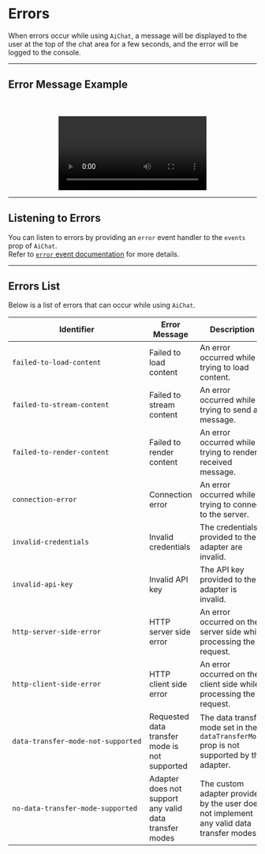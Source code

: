 
# Errors

When errors occur while using `AiChat`, a message will be displayed to the user at the top of the chat area for a few seconds,
and the error will be logged to the console.

---

## Error Message Example

<br />
<br />

<center>
    <video controls={false} autoPlay={true} loop style={{ width: '550px', height: '450px', borderRadius: '20px', backgroundColor: 'black' }}>
        <source src={useBaseUrl('/videos/reference/errors/error-message.mov')} type="video/mp4" />
        Your browser does not support the video tag.
    </video>
</center>

---

## Listening to Errors

You can listen to errors by providing an `error` event handler to the `events` prop of `AiChat`.<br />
Refer to [`error` event documentation](/reference/ui/events#error) for more details.

---

## Errors List

Below is a list of errors that can occur while using `AiChat`.

| Identifier | Error Message | Description |
|----|---------------|-------------|
| `failed-to-load-content` | Failed to load content | An error occurred while trying to load content. |
| `failed-to-stream-content` | Failed to stream content | An error occurred while trying to send a message. |
| `failed-to-render-content` | Failed to render content | An error occurred while trying to render a received message. |
| `connection-error` | Connection error | An error occurred while trying to connect to the server. |
| `invalid-credentials` | Invalid credentials | The credentials provided to the adapter are invalid. |
| `invalid-api-key` | Invalid API key | The API key provided to the adapter is invalid. |
| `http-server-side-error` | HTTP server side error | An error occurred on the server side while processing the request. |
| `http-client-side-error` | HTTP client side error | An error occurred on the client side while processing the request. |
| <code>data&#8209;transfer&#8209;mode&#8209;not&#8209;supported</code> | Requested data transfer mode is not supported | The data transfer mode set in the `dataTransferMode` prop is not supported by the adapter. |
| <code>no&#8209;data&#8209;transfer&#8209;mode&#8209;supported</code> | Adapter does not support any valid data transfer modes | The custom adapter provided by the user does not implement any valid data transfer modes. |
